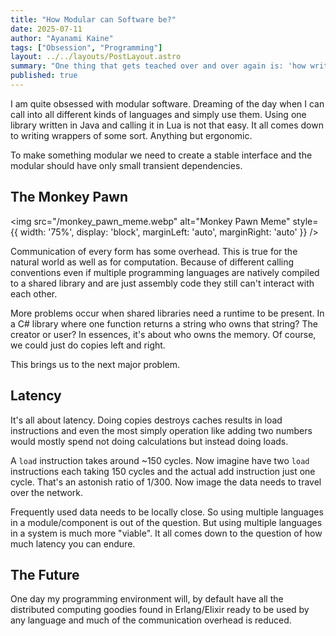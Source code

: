 ```yaml
---
title: "How Modular can Software be?"
date: 2025-07-11
author: "Ayanami Kaine"
tags: ["Obsession", "Programming"]
layout: ../../layouts/PostLayout.astro
summary: "One thing that gets teached over and over again is: 'how write modular software'. But how modular can we be?"
published: true
---
```


I am quite obsessed with modular software. Dreaming of the day when I can call into all different kinds of languages and simply use them. Using one library written in
Java and calling it in Lua is not that easy. It all comes down to writing wrappers of some sort. Anything but ergonomic.

To make something modular we need to create a stable interface and the modular should have only small transient dependencies.

## The Monkey Pawn

<img
  src="/monkey_pawn_meme.webp"
  alt="Monkey Pawn Meme"
  style={{
    width: '75%',
    display: 'block',
    marginLeft: 'auto',
    marginRight: 'auto'
  }}
/>

Communication of every form has some overhead. This is true for the natural world as well as for computation. Because of different calling conventions even if multiple programming languages are natively compiled to a shared library and are just assembly code they still can't interact with each other. 

More problems occur when shared libraries need a runtime to be present. In a C# library where one function returns a string who owns that string? The creator or user? In essences, it's about who owns the memory. Of course, we could just do copies left and right. 

This brings us to the next major problem.

## Latency

It's all about latency. Doing copies destroys caches results in load instructions and even the most simply operation like adding two numbers would mostly spend not doing calculations but instead doing loads.

A `load` instruction takes around ~150 cycles. Now imagine have two `load` instructions each taking 150 cycles and the actual add instruction just one cycle. That's an astonish ratio of 1/300. Now image the data needs to travel over the network.

Frequently used data needs to be locally close. So using multiple languages in a module/component is out of the question. But using multiple languages in a system is much more "viable". It all comes down to the question of how much latency you can endure. 

## The Future

One day my programming environment will, by default have all the distributed computing goodies found in Erlang/Elixir ready to be used by any language and much of the communication overhead is reduced.